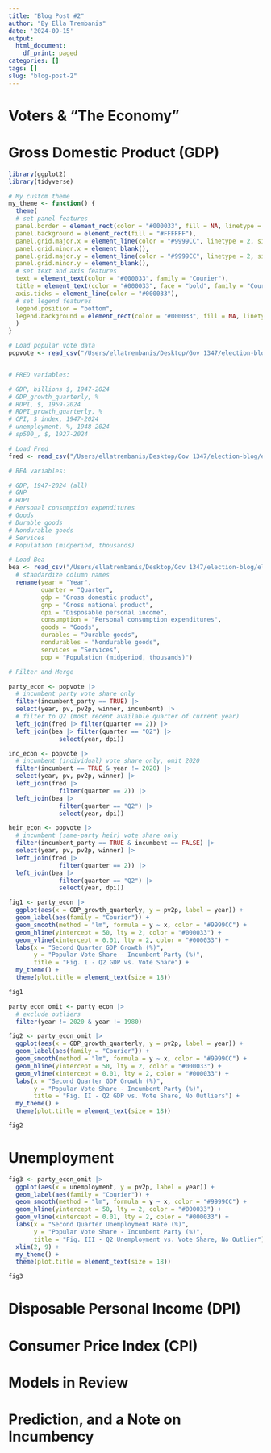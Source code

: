 ```yaml
---
title: "Blog Post #2"
author: "By Ella Trembanis"
date: '2024-09-15'
output:
  html_document:
    df_print: paged
categories: []
tags: []
slug: "blog-post-2"
---
```

# Voters & "The Economy"

# Gross Domestic Product (GDP)

```r
library(ggplot2)
library(tidyverse)

# My custom theme
my_theme <- function() {
  theme(
  # set panel features
  panel.border = element_rect(color = "#000033", fill = NA, linetype = 1),
  panel.background = element_rect(fill = "#FFFFFF"),
  panel.grid.major.x = element_line(color = "#9999CC", linetype = 2, size = 0.2),
  panel.grid.minor.x = element_blank(),
  panel.grid.major.y = element_line(color = "#9999CC", linetype = 2, size = 0.2),
  panel.grid.minor.y = element_blank(),
  # set text and axis features
  text = element_text(color = "#000033", family = "Courier"),
  title = element_text(color = "#000033", face = "bold", family = "Courier"),
  axis.ticks = element_line(color = "#000033"),
  # set legend features
  legend.position = "bottom",
  legend.background = element_rect(color = "#000033", fill = NA, linetype = 1)
  )
}

# Load popular vote data
popvote <- read_csv("/Users/ellatrembanis/Desktop/Gov 1347/election-blog/election-blog/Week2/data/popvote_1948-2020.csv")


# FRED variables:

# GDP, billions $, 1947-2024
# GDP_growth_quarterly, %
# RDPI, $, 1959-2024
# RDPI_growth_quarterly, %
# CPI, $ index, 1947-2024
# unemployment, %, 1948-2024
# sp500_, $, 1927-2024 

# Load Fred
fred <- read_csv("/Users/ellatrembanis/Desktop/Gov 1347/election-blog/election-blog/Week2/data/fred_econ.csv")

# BEA variables:

# GDP, 1947-2024 (all)
# GNP
# RDPI
# Personal consumption expenditures
# Goods
# Durable goods
# Nondurable goods
# Services 
# Population (midperiod, thousands)

# Load Bea
bea <- read_csv("/Users/ellatrembanis/Desktop/Gov 1347/election-blog/election-blog/Week2/data/bea_econ.csv") |> 
  # standardize column names
  rename(year = "Year",
         quarter = "Quarter", 
         gdp = "Gross domestic product", 
         gnp = "Gross national product", 
         dpi = "Disposable personal income", 
         consumption = "Personal consumption expenditures", 
         goods = "Goods", 
         durables = "Durable goods", 
         nondurables = "Nondurable goods", 
         services = "Services", 
         pop = "Population (midperiod, thousands)")

# Filter and Merge

party_econ <- popvote |> 
  # incumbent party vote share only
  filter(incumbent_party == TRUE) |> 
  select(year, pv, pv2p, winner, incumbent) |> 
  # filter to Q2 (most recent available quarter of current year)
  left_join(fred |> filter(quarter == 2)) |> 
  left_join(bea |> filter(quarter == "Q2") |> 
              select(year, dpi))

inc_econ <- popvote |>
  # incumbent (individual) vote share only, omit 2020
  filter(incumbent == TRUE & year != 2020) |>
  select(year, pv, pv2p, winner) |>
  left_join(fred |> 
              filter(quarter == 2)) |>
  left_join(bea |> 
              filter(quarter == "Q2") |>
              select(year, dpi))

heir_econ <- popvote |>
  # incumbent (same-party heir) vote share only
  filter(incumbent_party == TRUE & incumbent == FALSE) |>
  select(year, pv, pv2p, winner) |>
  left_join(fred |>
              filter(quarter == 2)) |>
  left_join(bea |>
              filter(quarter == "Q2") |>
              select(year, dpi))
```

```r
fig1 <- party_econ |> 
  ggplot(aes(x = GDP_growth_quarterly, y = pv2p, label = year)) + 
  geom_label(aes(family = "Courier")) + 
  geom_smooth(method = "lm", formula = y ~ x, color = "#9999CC") +
  geom_hline(yintercept = 50, lty = 2, color = "#000033") + 
  geom_vline(xintercept = 0.01, lty = 2, color = "#000033") + 
  labs(x = "Second Quarter GDP Growth (%)", 
       y = "Popular Vote Share - Incumbent Party (%)", 
       title = "Fig. I - Q2 GDP vs. Vote Share") + 
  my_theme() + 
  theme(plot.title = element_text(size = 18))
```

```r
fig1
```

```r
party_econ_omit <- party_econ |>
  # exclude outliers
  filter(year != 2020 & year != 1980)

fig2 <- party_econ_omit |> 
  ggplot(aes(x = GDP_growth_quarterly, y = pv2p, label = year)) + 
  geom_label(aes(family = "Courier")) + 
  geom_smooth(method = "lm", formula = y ~ x, color = "#9999CC") +
  geom_hline(yintercept = 50, lty = 2, color = "#000033") + 
  geom_vline(xintercept = 0.01, lty = 2, color = "#000033") + 
  labs(x = "Second Quarter GDP Growth (%)", 
       y = "Popular Vote Share - Incumbent Party (%)", 
       title = "Fig. II - Q2 GDP vs. Vote Share, No Outliers") + 
  my_theme() + 
  theme(plot.title = element_text(size = 18))
```

```r
fig2
```


# Unemployment

```r
fig3 <- party_econ_omit |> 
  ggplot(aes(x = unemployment, y = pv2p, label = year)) + 
  geom_label(aes(family = "Courier")) + 
  geom_smooth(method = "lm", formula = y ~ x, color = "#9999CC") +
  geom_hline(yintercept = 50, lty = 2, color = "#000033") + 
  geom_vline(xintercept = 0.01, lty = 2, color = "#000033") + 
  labs(x = "Second Quarter Unemployment Rate (%)", 
       y = "Popular Vote Share - Incumbent Party (%)", 
       title = "Fig. III - Q2 Unemployment vs. Vote Share, No Outlier") + 
  xlim(2, 9) +
  my_theme() + 
  theme(plot.title = element_text(size = 18))
```

```r
fig3
```


# Disposable Personal Income (DPI)

# Consumer Price Index (CPI)

# Models in Review



# Prediction, and a Note on Incumbency


